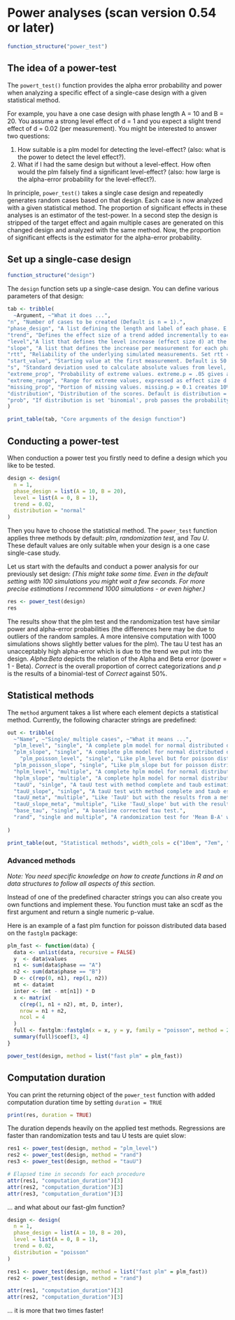 # Power analyses (scan version 0.54 or later)

```r
function_structure("power_test")
```

## The idea of a power-test

The `powert_test()` function provides the alpha error probability and power when analyzing a specific effect of a single-case design with a given statistical method.  

For example, you have a one case design with phase length A = 10 and B = 20. You assume a strong level effect of d = 1 and you expect a slight trend effect of d = 0.02 (per measurement). You might be interested to answer two questions:

1. How suitable is a plm model for detecting the level-effect? (also: what is the power to detect the level effect?).
2. What if I had the same design but without a level-effect. How often would the plm falsely find a significant level-effect? (also: how large is the alpha-error probability for the level-effect?).

In principle, `power_test()` takes a single case design and repeatedly generates random cases based on that design. Each case is now analyzed with a given statistical method. The proportion of significant effects in these analyses is an estimator of the test-power. In a second step the design is stripped of the target effect and again multiple cases are generated on this changed design and analyzed with the same method. Now, the proportion of significant effects is the estimator for the alpha-error probability.

## Set up a single-case design

```r
function_structure("design")
```

The `design` function sets up a single-case design. You can define various parameters of that design:


```r
tab <- tribble(
  ~Argument, ~"What it does ...",
"n", "Number of cases to be created (Default is n = 1).",
"phase_design", "A list defining the length and label of each phase. E.g., phase.length = list(A1 = 10, B1 = 10, A2 = 10, B2 = 10). Use vectors if you want to define different values for each case phase.length = list(A = c(10, 15), B = c(10, 15).",
"trend", "Defines the effect size of a trend added incrementally to each measurement across the whole data-set. To assign different trends to several single-cases, use a vector of values (e.g. trend = c(.1, .3, .5)). If the number of cases exceeds the length of the vector, values are recycled. When using a 'gaussian' distribution, the trend parameters indicate effect size d changes. When using a binomial or poisson distribution, trend indicates an increase in points / counts per measurement.",
"level","A list that defines the level increase (effect size d) at the beginning of each phase relative to the previous phase (e.g. list(A = 0, B = 1)). The first element must be zero as the first phase of a single-case has no level effect (if you have one less list element than the number of phases, scan will add a leading element with 0 values). Use vectors to define variable level effects for each case (e.g. list(A = c(0, 0), B = c(1, 2))). When using a 'gaussian' distribution, the level parameters indicate effect size d changes. When using a binomial or poisson distribution, level indicates an increase in points / counts with the onset of each phase.",
"slope", "A list that defines the increase per measurement for each phase compared to the previous phase. slope = list(A = 0, B = .1 generates an incremental increase of 0.1 per measurement starting at the B phase. The first list element must be zero as the first phase of a single-case has no slope effect (if you have one less list element than the number of phases, scan will add a leading element with 0 values). Use vectors to define variable slope effects for each case (e.g. list(A = c(0, 0), B = c(0.1, 0.2))). If the number of cases exceeds the length of the vector, values are recycled. When using a 'gaussian' distribution, the slope parameters indicate effect size d changes per measurement. When using a binomial or poisson distribution, slope indicates an increase in points / counts per measurement.",
"rtt", "Reliability of the underlying simulated measurements. Set rtt = .8 by default. To assign different reliabilities to several single-cases, use a vector of values (e.g. rtt = c(.6, .7, .8)). If the number of cases exceeds the length of the vector, values are repeated. rtt has no effect when you're using binomial or poisson distributed scores.",
"start_value", "Starting value at the first measurement. Default is 50. To assign different start values to several single-cases, use a vector of values (e.g. c(50, 42, 56)). If the number of cases exceeds the length of the vector, values are recycled.",
"s", "Standard deviation used to calculate absolute values from level, slope, trend effects and to calculate and error distribution from the rtt values. Set to 10 by default. To assign different variances to several single-cases, use a vector of values (e.g. s = c(5, 10, 15)). If the number of cases exceeds the length of the vector, values are recycled. if the distribution is 'poisson' or 'binomial' s is not applied.",
"extreme_prop", "Probability of extreme values. extreme.p = .05 gives a five percent probability of an extreme value. A vector of values assigns different probabilities to multiple cases. If the number of cases exceeds the length of the vector, values are repeated.",
"extreme_range", "Range for extreme values, expressed as effect size d. extreme.d = c(-7,-6) uses extreme values within a range of -7 and -6 standard deviations. In case of a binomial or poisson distribution, extreme.d indicates points / counts. Caution: the first value must be smaller than the second, otherwise the procedure will fail.",
"missing_prop", "Portion of missing values. missing.p = 0.1 creates 10% of all values as missing). A vector of values assigns different probabilities to multiple cases. If the number of cases exceeds the length of the vector, values are repeated.",
"distribution", "Distribution of the scores. Default is distribution = 'normal'. Possible values are 'normal' (or 'gaussian'), 'binomial', and 'poisson'.",
"prob", "If distribution is set 'binomial', prob passes the probability of occurrence."
)

print_table(tab, "Core arguments of the design function")

```

## Conducting a power-test

When conduction a power test you firstly need to define a design which you like to be tested.

```r
design <- design(
  n = 1,
  phase_design = list(A = 10, B = 20),
  level = list(A = 0, B = 1),
  trend = 0.02,
  distribution = "normal"
)
```

Then you have to choose the statistical method. The `power_test` function applies three methods by default: *plm*, *randomization test*, and *Tau U*.
These default values are only suitable when your design is a one case single-case study.

Let us start with the defaults and conduct a power analysis for our previously set design: *(This might take some time. Even in the default setting with 100 simulations you might wait a few seconds. For more precise estimations I recommend 1000 simulations - or even higher.)*

```r
res <- power_test(design)
res
```

The results show that the plm test and the randomization test have similar power and alpha-error probabilities (the differences here may be due to outliers of the random samples. A more intensive computation with 1000 simulations shows slightly better values for the plm). The tau U test has an unacceptably high alpha-error which is due to the trend we put into the design. *Alpha:Beta* depicts the relation of the Alpha and Beta error (power = 1 - Beta). *Correct* is the overall proportion of correct categorizations and *p* is the results of a binomial-test of *Correct* against 50%.

## Statistical methods

The `method` argument takes a list where each element depicts a statistical method. Currently, the following character strings are predefined:


```r
out <- tribble(
  ~"Name", ~"Single/ multiple cases", ~"What it means ...",
  "plm_level", "single", "A complete plm model for normal distributed dependent variables. It checks for the level effect.",
  "plm_slope", "single", "A complete plm model for normal distributed dependent variables. It checks for the slope effect.",
    "plm_poisson_level", "single", "Like plm_level but for poisson distributed dependent variables.",
  "plm_poisson_slope", "single", "Like plm_slope but for poisson distributed dependent variables.",
  "hplm_level", "multiple", "A complete hplm model for normal distributed dependent variables. It checks for the level effect.",
  "hplm_slope", "multiple", "A complete hplm model for normal distributed dependent variables. It checks for the slope effect.",
  "tauU", "sinlge", "A tauU test with method complete and taub estimations. It checks the 'A vs. B - Trend A' variation.",
  "tauU_slope", "sinlge", "A tauU test with method complete and taub estimations. It checks the 'A vs. B - Trend A + Trend B' variation.",
  "tauU_meta", "multiple", "Like 'TauU' but with the results from a meta analyses (fixed effects). Very slow.",
  "tauU_slope_meta", "multiple", "Like 'TauU_slope' but with the results from a meta analyses (fixed effects). Very slow.",
  "base_tau", "single", "A baseline corrected tau test.",
  "rand", "single and multiple", "A randomization test for 'Mean B-A' with 100 permutations."
  
)

print_table(out, "Statistical methods", width_cols = c("10em", "7em", "50em"))

```

### Advanced methods

*Note: You need specific knowledge on how to create functions in R and on data structures to follow all aspects of this section.*

Instead of one of the predefined character strings you can also create you own functions and implement these. You function must take an scdf as the first argument and return a single numeric p-value.

Here is an example of a fast plm function for poisson distributed data based on the `fastglm` package:

```r
plm_fast <- function(data) {
  data <- unlist(data, recursive = FALSE)
  y  <- data$values
  n1 <- sum(data$phase == "A")
  n2 <- sum(data$phase == "B")
  D <- c(rep(0, n1), rep(1, n2))
  mt <- data$mt
  inter <- (mt - mt[n1]) * D
  x <- matrix(
    c(rep(1, n1 + n2), mt, D, inter),
    nrow = n1 + n2,
    ncol = 4
  )
  full <- fastglm::fastglm(x = x, y = y, family = "poisson", method = 2)
  summary(full)$coef[3, 4]
}
```


```r
power_test(design, method = list("fast plm" = plm_fast))
```


## Computation duration

You can print the returning object of the `power_test` function with added computation duration time by setting `duration = TRUE`

```r
print(res, duration = TRUE)
```

The duration depends heavily on the applied test methods. Regressions are faster than randomization tests and tau U tests are quiet slow:

```r
res1 <- power_test(design, method = "plm_level")
res2 <- power_test(design, method = "rand")
res3 <- power_test(design, method = "tauU")

# Elapsed time in seconds for each procedure
attr(res1, "computation_duration")[3]
attr(res2, "computation_duration")[3]
attr(res3, "computation_duration")[3]
```

... and what about our fast-glm function?

```r
design <- design(
  n = 1,
  phase_design = list(A = 10, B = 20),
  level = list(A = 0, B = 1),
  trend = 0.02,
  distribution = "poisson"
)

res1 <- power_test(design, method = list("fast plm" = plm_fast))
res2 <- power_test(design, method = "rand")

attr(res1, "computation_duration")[3]
attr(res2, "computation_duration")[3]
```

... it is more that two times faster!


